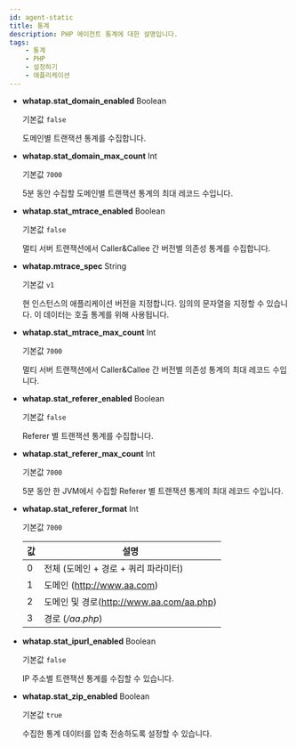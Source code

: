 ```yaml
---
id: agent-static
title: 통계
description: PHP 에이전트 통계에 대한 설명입니다.
tags:
    - 통계
    - PHP
    - 설정하기
    - 애플리케이션
---
```


* **whatap.stat_domain_enabled** <span class='type'>Boolean</span>

  기본값 `false`

  도메인별 트랜잭션 통계를 수집합니다.

* **whatap.stat_domain_max_count** <span class='type'>Int</span>

  기본값 `7000`

  5분 동안 수집할 도메인별 트랜잭션 통계의 최대 레코드 수입니다.

* **whatap.stat_mtrace_enabled** <span class='type'>Boolean</span>

  기본값 `false`

  멀티 서버 트랜잭션에서 Caller&Callee 간 버전별 의존성 통계를 수집합니다.

* **whatap.mtrace_spec** <span class='type'>String</span>

  기본값 `v1`

  현 인스턴스의 애플리케이션 버전을 지정합니다. 임의의 문자열을 지정할 수 있습니다. 이 데이터는 호출 통계를 위해 사용됩니다. 


<Phprestartapply />

* **whatap.stat_mtrace_max_count** <span class='type'>Int</span>

  기본값 `7000`

  멀티 서버 트랜잭션에서 Caller&Callee 간 버전별 의존성 통계의 최대 레코드 수입니다.

* **whatap.stat_referer_enabled** <span class='type'>Boolean</span>

  기본값 `false`

  Referer 별 트랜잭션 통계를 수집합니다.

* **whatap.stat_referer_max_count** <span class='type'>Int</span>

  기본값 `7000`

  5분 동안 한 JVM에서 수집할 Referer 별 트랜잭션 통계의 최대 레코드 수입니다.

* **whatap.stat_referer_format** <span class='type'>Int</span>

  기본값 `7000`

  | 값 | 설명 |
  |----|----|
  |0| 전체 (도메인 + 경로 + 쿼리 파라미터) |
  |1| 도메인 (http://www.aa.com) |
  |2| 도메인 및 경로(http://www.aa.com/aa.php) |
  |3| 경로 (*/aa.php*) |

* **whatap.stat_ipurl_enabled** <span class='type'>Boolean</span>

  기본값 `false`

  IP 주소별 트랜잭션 통계를 수집할 수 있습니다.

* **whatap.stat_zip_enabled** <span class='type'>Boolean</span>

  기본값 `true`

  수집한 통계 데이터를 압축 전송하도록 설정할 수 있습니다.